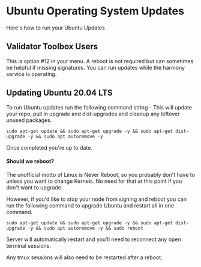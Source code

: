 # Ubuntu Operating System Updates
Here's how to run your Ubuntu Updates

## Validator Toolbox Users
This is option #12 in your menu. A reboot is not required but can sometimes be helpful if missing signatures. You can run updates while the harmony service is operating.

## Updating Ubuntu 20.04 LTS
To run Ubuntu updates run the following command string - This will update your repo, pull in upgrade and dist-upgrades and cleanup any leftover unused packages.
```text
sudo apt-get update && sudo apt-get upgrade -y && sudo apt-get dist-upgrade -y && sudo apt autoremove -y
```
Once completed you're up to date.
#### Should we reboot?
The unofficial motto of Linux is Never Reboot, so you probably don't have to unless you want to change Kernels. No need for that at this point if you don't want to upgrade.

However, if you'd like to stop your node from signing and reboot you can run the following command to upgrade Ubuntu and restart all in one command.

```text
sudo apt-get update && sudo apt-get upgrade -y && sudo apt-get dist-upgrade -y && sudo apt autoremove -y && sudo reboot
```

Server will automatically restart and you'll need to reconnect any open terminal sessions.

Any tmux sessions will also need to be restarted after a reboot.